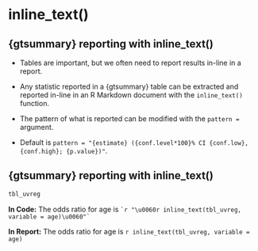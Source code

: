 # inline_text()

## {gtsummary} reporting with inline_text()

- Tables are important, but we often need to report results in-line in a report.

- Any statistic reported in a {gtsummary} table can be extracted and reported in-line in an R Markdown document with the `inline_text()` function.

- The pattern of what is reported can be modified with the `pattern = ` argument.  

- Default is `pattern = "{estimate} ({conf.level*100}% CI {conf.low}, {conf.high}; {p.value})"`.

## {gtsummary} reporting with inline_text()

```r
tbl_uvreg
```

**In Code:** 
The odds ratio for age is `` `r "\u0060r inline_text(tbl_uvreg, variable = age)\u0060"` ``

**In Report:** 
The odds ratio for age is `r inline_text(tbl_uvreg, variable = age)`